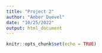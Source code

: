 ---
title: "Project 2"
author: "Amber Duevel"
date: "10/25/2022"
output: html_document
---

```{r setup, include=FALSE}
knitr::opts_chunk$set(echo = TRUE)
```
